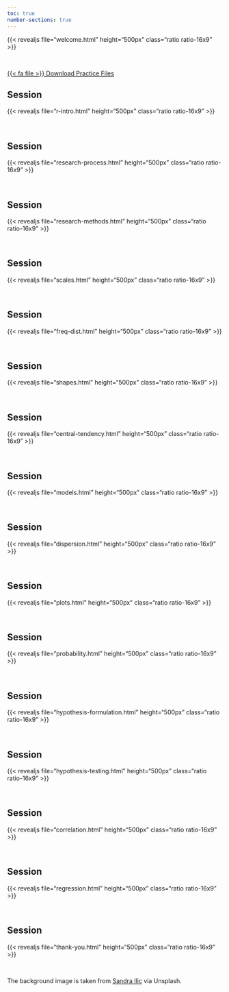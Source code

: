 ```yaml
---
toc: true
number-sections: true
---
```


{{< revealjs file="welcome.html" height="500px" class="ratio ratio-16x9" >}}

<br>

[{{< fa file >}} Download Practice Files](https://drive.google.com/drive/folders/12lJ-uFKAszPOYI-ZcDL7rXThDdDAbe62?usp=drive_link)


## Session

{{< revealjs file="r-intro.html" height="500px" class="ratio ratio-16x9" >}}

<br>

## Session

{{< revealjs file="research-process.html" height="500px" class="ratio ratio-16x9" >}}

<br>

## Session

{{< revealjs file="research-methods.html" height="500px" class="ratio ratio-16x9" >}}

<br>

## Session

{{< revealjs file="scales.html" height="500px" class="ratio ratio-16x9" >}}

<br>

## Session

{{< revealjs file="freq-dist.html" height="500px" class="ratio ratio-16x9" >}}

<br>

## Session

{{< revealjs file="shapes.html" height="500px" class="ratio ratio-16x9" >}}

<br>

## Session

{{< revealjs file="central-tendency.html" height="500px" class="ratio ratio-16x9" >}}

<br>

## Session

{{< revealjs file="models.html" height="500px" class="ratio ratio-16x9" >}}

<br>

## Session

{{< revealjs file="dispersion.html" height="500px" class="ratio ratio-16x9" >}}

<br>

## Session

{{< revealjs file="plots.html" height="500px" class="ratio ratio-16x9" >}}

<br>

## Session

{{< revealjs file="probability.html" height="500px" class="ratio ratio-16x9" >}}

<br>

## Session

{{< revealjs file="hypothesis-formulation.html" height="500px" class="ratio ratio-16x9" >}}

<br>

## Session

{{< revealjs file="hypothesis-testing.html" height="500px" class="ratio ratio-16x9" >}}

<br>

## Session

{{< revealjs file="correlation.html" height="500px" class="ratio ratio-16x9" >}}

<br>

## Session

{{< revealjs file="regression.html" height="500px" class="ratio ratio-16x9" >}}

<br>

## Session

{{< revealjs file="thank-you.html" height="500px" class="ratio ratio-16x9" >}}

<br>

The background image is taken from [Sandra Ilic](https://unsplash.com/photos/a-blurry-image-of-a-blue-and-pink-background-DuA2voQtsAM) via Unsplash.